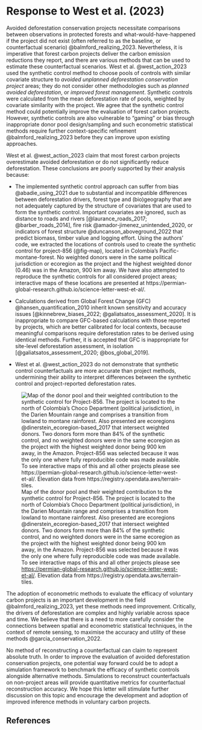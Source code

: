 # Response to West et al. (2023) 

Avoided deforestation conservation projects necessitate comparisons between observations in protected forests and what-would-have-happened if the project did not exist (often referred to as the baseline, or counterfactual scenario) @balmford_realizing_2023. Nevertheless, it is imperative that forest carbon projects deliver the carbon emission reductions they report, and there are various methods that can be used to estimate these counterfactual scenarios. West et al. @west_action_2023 used the synthetic control method to choose pools of controls with similar covariate structure to *avoided unplanned deforestation conservation project* areas; they do not consider other methodologies such as *planned avoided deforestation*, or *improved forest management*. Synthetic controls were calculated from the mean deforestation rate of pools, weighted by covariate similarity with the project. We agree that the synthetic control method could potentially improve the evaluation of forest carbon projects. However, synthetic controls are also vulnerable to “gaming” or bias through inappropriate donor pool design/sampling and such econometric statistical methods require further context-specific refinement @balmford_realizing_2023 before they can improve upon existing approaches. 

West et al. @west_action_2023 claim that most forest carbon projects overestimate avoided deforestation or do not significantly reduce deforestation. These conclusions are poorly supported by their analysis because: 

- The implemented synthetic control approach can suffer from bias @abadie_using_2021 due to substantial and incompatible differences between deforestation drivers, forest type and (bio)geography that are not adequately captured by the structure of covariates that are used to form the synthetic control. Important covariates are ignored, such as distance to roads and rivers [@laurance_roads_2017; @barber_roads_2014], fire risk @amador-jimenez_unintended_2020, or indicators of forest structure @duncanson_aboveground_2022 that predict biomass, timber value and logging effort. Using the authors’ code, we extracted the locations of controls used to create the synthetic control for project-856 (@fig-map), located in Colombia’s Pacific-montane-forest. No weighted donors were in the same political jurisdiction or ecoregion as the project and the highest weighted donor (0.46) was in the Amazon, 900 km away. We have also attempted to reproduce the synthetic controls for all considered project areas; interactive maps of these locations are presented at https://permian-global-research.github.io/science-letter-west-et-al/. 

- Calculations derived from Global Forest Change (GFC) @hansen_quantification_2010 inherit known sensitivity and accuracy issues [@kinnebrew_biases_2022; @galiatsatos_assessment_2020]. It is inappropriate to compare GFC-based calculations with those reported by projects, which are better calibrated for local contexts, because meaningful comparisons require deforestation rates to be derived using identical methods. Further, it is accepted that GFC is inappropriate for site-level deforestation assessment, in isolation [@galiatsatos_assessment_2020; @bos_global_2019]. 

- West et al. @west_action_2023 do not demonstrate that synthetic control counterfactuals are more accurate than project methods, undermining their ability to interpret differences between the synthetic control and project-reported deforestation rates. 

![Map of the donor pool and their weighted contribution to the synthetic control for Project-856. The project is located to the north of Colombia's Choco Department (political jurisdiction), in the Darien Mountain range and comprises a transition from lowland to montane rainforest. Also presented are ecoregions @dinerstein_ecoregion-based_2017 that intersect weighted donors. Two donors form more than 84% of the synthetic control, and no weighted donors were in the same ecoregion as the project with the highest weighted donor being 900 km away, in the Amazon. Project-856 was selected because it was the only one where fully reproducible code was made available. To see interactive maps of this and all other projects please see [https://permian-global-research.github.io/science-letter-west-et-al/](https://permian-global-research.github.io/science-letter-west-et-al/). Elevation data from https://registry.opendata.aws/terrain-tiles.](figures/colombia_856_donors.png){#fig-map}

The adoption of econometric methods to evaluate the efficacy of voluntary carbon projects is an important development in the field @balmford_realizing_2023, yet these methods need improvement. Critically, the drivers of deforestation are complex and highly variable across space and time. We believe that there is a need to more carefully consider the connections between spatial and econometric statistical techniques, in the context of remote sensing, to maximise the accuracy and utility of these methods @garcia_conservation_2022.  

No method of reconstructing a counterfactual can claim to represent absolute truth. In order to improve the evaluation of avoided deforestation conservation projects, one potential way forward could be to adopt a simulation framework to benchmark the efficacy of synthetic controls alongside alternative methods. Simulations to reconstruct counterfactuals on non-project areas will provide quantitative metrics for counterfactual reconstruction accuracy. We hope this letter will stimulate further discussion on this topic and encourage the development and adoption of improved inference methods in voluntary carbon projects.



## References

::: {#refs}
:::
